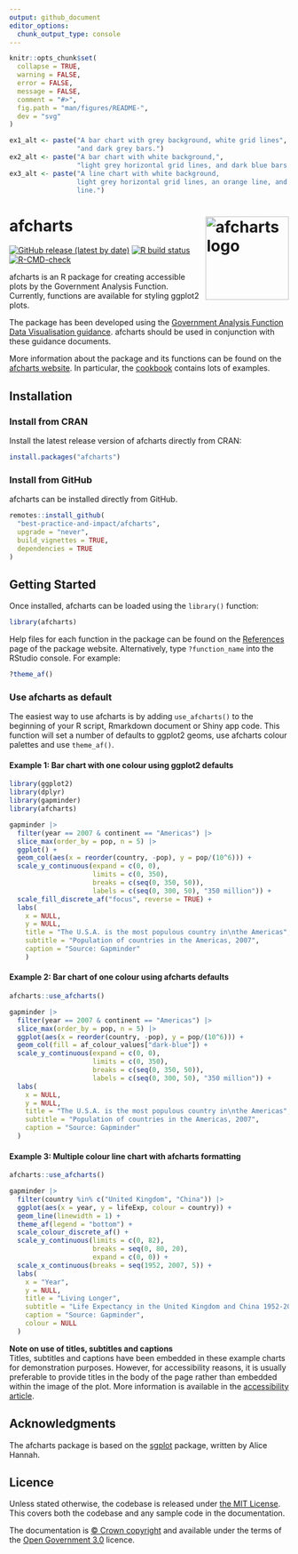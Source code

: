 ```yaml
---
output: github_document
editor_options: 
  chunk_output_type: console
---
```


<!-- README.md is generated from README.Rmd. Please edit that file -->

```r
knitr::opts_chunk$set(
  collapse = TRUE,
  warning = FALSE,
  error = FALSE,
  message = FALSE,
  comment = "#>",
  fig.path = "man/figures/README-",
  dev = "svg"
)

ex1_alt <- paste("A bar chart with grey background, white grid lines",
                 "and dark grey bars.")
ex2_alt <- paste("A bar chart with white background,",
                 "light grey horizontal grid lines, and dark blue bars.")
ex3_alt <- paste("A line chart with white background,
                 light grey horizontal grid lines, an orange line, and a dark blue
                 line.")
```

# afcharts <img src="man/figures/logo.svg" alt="afcharts logo" align="right" height="150"/>

<!-- badges: start -->

[![GitHub release (latest by date)](https://img.shields.io/github/v/release/best-practice-and-impact/afcharts)](https://github.com/best-practice-and-impact/afcharts/releases/latest) [![R build status](https://github.com/best-practice-and-impact/afcharts/workflows/R-CMD-check/badge.svg)](https://github.com/best-practice-and-impact/afcharts/actions)
[![R-CMD-check](https://github.com/best-practice-and-impact/afcharts/actions/workflows/R-CMD-check.yaml/badge.svg)](https://github.com/best-practice-and-impact/afcharts/actions/workflows/R-CMD-check.yaml)
<!-- badges: end -->

afcharts is an R package for creating accessible plots by the Government Analysis Function. Currently, functions are available for styling ggplot2 plots.

The package has been developed using the [Government Analysis Function Data Visualisation guidance](https://analysisfunction.civilservice.gov.uk/policy-store/data-visualisation-charts/). afcharts should be used in conjunction with these guidance documents.

More information about the package and its functions can be found on the [afcharts website](https://best-practice-and-impact.github.io/afcharts/). In particular, the [cookbook](https://best-practice-and-impact.github.io/afcharts/articles/cookbook.html) contains lots of examples.

## Installation

### Install from CRAN

Install the latest release version of afcharts directly from CRAN:

``` r
install.packages("afcharts")
```


### Install from GitHub

afcharts can be installed directly from GitHub.

``` r
remotes::install_github(
  "best-practice-and-impact/afcharts",
  upgrade = "never",
  build_vignettes = TRUE,
  dependencies = TRUE
)
```

## Getting Started

Once installed, afcharts can be loaded using the `library()` function:

``` r
library(afcharts)
```

Help files for each function in the package can be found on the [References](https://best-practice-and-impact.github.io/afcharts/reference/) page of the package website. Alternatively, type `?function_name` into the RStudio console. For example:

``` r
?theme_af()
```

### Use afcharts as default

The easiest way to use afcharts is by adding `use_afcharts()` to the beginning of your R script, Rmarkdown document or Shiny app code. This function will set a number of defaults to ggplot2 geoms, use afcharts colour palettes and use `theme_af()`.

#### Example 1: Bar chart with one colour using ggplot2 defaults

```r
library(ggplot2)
library(dplyr)
library(gapminder)
library(afcharts)

gapminder |> 
  filter(year == 2007 & continent == "Americas") |>
  slice_max(order_by = pop, n = 5) |>
  ggplot() +
  geom_col(aes(x = reorder(country, -pop), y = pop/(10^6))) +
  scale_y_continuous(expand = c(0, 0),
                     limits = c(0, 350),
                     breaks = c(seq(0, 350, 50)),
                     labels = c(seq(0, 300, 50), "350 million")) +
  scale_fill_discrete_af("focus", reverse = TRUE) +
  labs(
    x = NULL,
    y = NULL,
    title = "The U.S.A. is the most populous country in\nthe Americas",
    subtitle = "Population of countries in the Americas, 2007",
    caption = "Source: Gapminder"
    )
```

#### Example 2: Bar chart of one colour using afcharts defaults

```r
afcharts::use_afcharts()

gapminder |> 
  filter(year == 2007 & continent == "Americas") |>
  slice_max(order_by = pop, n = 5) |>
  ggplot(aes(x = reorder(country, -pop), y = pop/(10^6))) +
  geom_col(fill = af_colour_values["dark-blue"]) +
  scale_y_continuous(expand = c(0, 0),
                     limits = c(0, 350),
                     breaks = c(seq(0, 350, 50)),
                     labels = c(seq(0, 300, 50), "350 million")) +
  labs(
    x = NULL,
    y = NULL,
    title = "The U.S.A. is the most populous country in\nthe Americas",
    subtitle = "Population of countries in the Americas, 2007",
    caption = "Source: Gapminder"
  )
```

#### Example 3: Multiple colour line chart with afcharts formatting

```r
afcharts::use_afcharts()

gapminder |>
  filter(country %in% c("United Kingdom", "China")) |>
  ggplot(aes(x = year, y = lifeExp, colour = country)) +
  geom_line(linewidth = 1) +
  theme_af(legend = "bottom") +
  scale_colour_discrete_af() +
  scale_y_continuous(limits = c(0, 82),
                     breaks = seq(0, 80, 20),
                     expand = c(0, 0)) +
  scale_x_continuous(breaks = seq(1952, 2007, 5)) +
  labs(
    x = "Year",
    y = NULL,
    title = "Living Longer",
    subtitle = "Life Expectancy in the United Kingdom and China 1952-2007",
    caption = "Source: Gapminder",
    colour = NULL
  )
```

**Note on use of titles, subtitles and captions** <br> Titles, subtitles and captions have been embedded in these example charts for demonstration purposes. However, for accessibility reasons, it is usually preferable to provide titles in the body of the page rather than embedded within the image of the plot. More information is available in the [accessibility article](https://best-practice-and-impact.github.io/afcharts/articles/accessibility.html#other-accessibility-considerations).

## Acknowledgments

The afcharts package is based on the [sgplot](https://scotgovanalysis.github.io/sgplot/index.html) package, written by Alice Hannah.

## Licence

Unless stated otherwise, the codebase is released under [the MIT License](LICENSE). This covers both the codebase and any sample code in the documentation.

The documentation is [© Crown copyright](https://www.nationalarchives.gov.uk/information-management/re-using-public-sector-information/uk-government-licensing-framework/crown-copyright/) and available under the terms of the [Open Government 3.0](https://www.nationalarchives.gov.uk/doc/open-government-licence/version/3/) licence.
